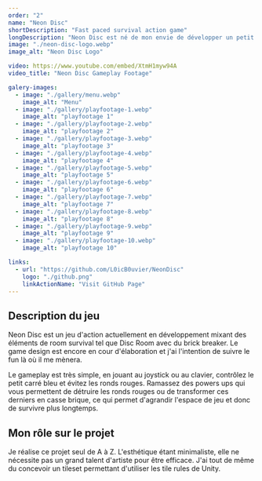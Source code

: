 ```yaml
---
order: "2"
name: "Neon Disc"
shortDescription: "Fast paced survival action game"
longDescription: "Neon Disc est né de mon envie de développer un petit jeu qui pourra rapidement être release sur Steam, itch.io et autre plateforme afin de me permettre de voir le processus complet permettant de sortir un jeu."
image: "./neon-disc-logo.webp"
image_alt: "Neon Disc Logo"

video: https://www.youtube.com/embed/XtmH1myw94A
video_title: "Neon Disc Gameplay Footage"

galery-images:
  - image: "./gallery/menu.webp"
    image_alt: "Menu"
  - image: "./gallery/playfootage-1.webp"
    image_alt: "playfootage 1"
  - image: "./gallery/playfootage-2.webp"
    image_alt: "playfootage 2"
  - image: "./gallery/playfootage-3.webp"
    image_alt: "playfootage 3"
  - image: "./gallery/playfootage-4.webp"
    image_alt: "playfootage 4"
  - image: "./gallery/playfootage-5.webp"
    image_alt: "playfootage 5"
  - image: "./gallery/playfootage-6.webp"
    image_alt: "playfootage 6"
  - image: "./gallery/playfootage-7.webp"
    image_alt: "playfootage 7"
  - image: "./gallery/playfootage-8.webp"
    image_alt: "playfootage 8"
  - image: "./gallery/playfootage-9.webp"
    image_alt: "playfootage 9"
  - image: "./gallery/playfootage-10.webp"
    image_alt: "playfootage 10"

links:
  - url: "https://github.com/L0icB0uvier/NeonDisc"
    logo: "./github.png"
    linkActionName: "Visit GitHub Page"
---
```


## Description du jeu

Neon Disc est un jeu d'action actuellement en développement mixant des éléments de room survival tel que Disc Room avec du brick breaker.
Le game design est encore en cour d'élaboration et j'ai l'intention de suivre le fun là où il me mènera.

Le gameplay est très simple, en jouant au joystick ou au clavier, contrôlez le petit carré bleu et évitez les ronds rouges.
Ramassez des powers ups qui vous permettent de détruire les ronds rouges ou de transformer ces derniers en casse brique, ce qui permet d'agrandir l'espace de jeu et donc de survivre plus longtemps.

## Mon rôle sur le projet

Je réalise ce projet seul de A à Z. L'esthétique étant minimaliste, elle ne nécessite pas un grand talent d'artiste pour être efficace. J'ai tout de même du concevoir un tileset permettant d'utiliser les tile rules de Unity.

